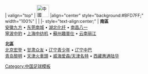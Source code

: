 <noinclude>{{fb start}}</noinclude>
{{fb inner start}}
| valign="top" | [[File:Flag of the People's Republic of China.svg|40px|中國]] 
|align="center" style="background:#BFD7FF;" width="100%" | {{Tnavbar-header|'''[[2005年中國足球乙級聯賽|2005年]][[中國足球乙級聯賽]]'''|2005中乙}}
|<!--不是使用在条目中的非自由版权图像，根据[[Wikipedia:合理使用]]，不能在非条目名字空间展示：
ive Mesh.png
-->
{{fb inner end}}
{{fb inner start}} 
|- style="text-align:center;"
|
'''南區'''<br>
[[安徽九方足球俱樂部|安徽九方]]&nbsp;•
[[广东宏远足球俱樂部|东莞南城]]&nbsp;•
[[湖北化纤足球俱樂部|湖北化纤]]&nbsp;•
[[南昌八一足球俱乐部|南昌八一]]
<br>
[[沈阳东进足球俱樂部|寧波中豹]]&nbsp;•
[[上海中纺机足球俱樂部|上海中纺机]]&nbsp;•
[[蘇州趣普仕足球俱樂部|蘇州趣普仕]]&nbsp;•
[[云南丽江东巴足球俱乐部|云南丽江]]


'''北區'''<br>
[[北京宏登足球俱樂部|北京宏登]]&nbsp;•
[[甘肃众友足球俱乐部|甘肃众友]]&nbsp;•
[[辽宁青少年足球俱樂部|辽宁青少年]]&nbsp;•
[[辽宁中巴圣保罗足球俱乐部|辽宁中巴]]
<br>
[[青岛黎明足球俱乐部|青岛黎明]]&nbsp;•
[[火車頭足球俱樂部|天津火車頭]]&nbsp;•
[[天津名特足球俱樂部|威海爱森/天津名特]]&nbsp;•
[[呼和浩特足球俱樂部|西藏惠通陆华]]

{{fb inner end}}<noinclude>
{{fb end}}
{{using fb}}
</noinclude>
<noinclude>[[Category:中国足球模板]]</noinclude>